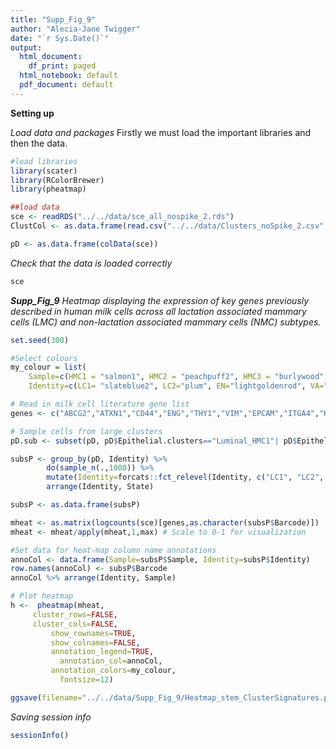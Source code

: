 ```yaml
---
title: "Supp_Fig_9"
author: "Alecia-Jane Twigger"
date: "`r Sys.Date()`"
output:
  html_document:
    df_print: paged
  html_notebook: default
  pdf_document: default
---
```


**Setting up**

*Load data and packages*
Firstly we must load the important libraries and then the data.
```r
#load libraries
library(scater)
library(RColorBrewer)
library(pheatmap)

##load data
sce <- readRDS("../../data/sce_all_nospike_2.rds")
ClustCol <- as.data.frame(read.csv("../../data/Clusters_noSpike_2.csv",stringsAsFactors = FALSE))

pD <- as.data.frame(colData(sce))
```
*Check that the data is loaded correctly*
```r
sce
```
***Supp_Fig_9***
*Heatmap displaying the expression of key genes previously described in human milk cells across all lactation associated mammary cells (LMC) and non-lactation associated mammary cells (NMC) subtypes.*
```r
set.seed(300)

#Select colours
my_colour = list(
    Sample=c(HMC1 = "salmon1", HMC2 = "peachpuff2", HMC3 = "burlywood", HMC4 = "#F8766D", HMC2B="peachpuff3", HMC5="salmon2", HMC6="pink1", HMC7="indianred2", HMC8="indianred4", HMC9="hotpink2", RB1 = "steelblue3", RB2 = "slategray3", RB3 = "paleturquoise3", RB4 = "#00BFC4", RB5 = "turquoise", RB6 = "turquoise4", RB7 = "lightblue1", RB8 = "lightskyblue2" ),
    Identity=c(LC1= "slateblue2", LC2="plum", EN="lightgoldenrod", VA="sandybrown",LP="violetred3",BA="tomato1", HR="palevioletred3", IM="#99A800",FB="tan3"))

# Read in milk cell literature gene list
genes <- c("ABCG2","ATXN1","CD44","ENG","THY1","VIM","EPCAM","ITGA4","KRT14","KRT18","LALBA","POU5F1","SOX2","NANOG","KLF4","PODXL","NES","ITGB1","KIT","KRT5","PROM1")

# Sample cells from large clusters
pD.sub <- subset(pD, pD$Epithelial.clusters=="Luminal_HMC1"| pD$Epithelial.clusters=="Luminal_HMC2")

subsP <- group_by(pD, Identity) %>%
        do(sample_n(.,1000)) %>%
        mutate(Identity=forcats::fct_relevel(Identity, c("LC1", "LC2", "LP", "HR", "BA", "VA", "EN","FB","IM"))) %>%
        arrange(Identity, State)

subsP <- as.data.frame(subsP)

mheat <- as.matrix(logcounts(sce)[genes,as.character(subsP$Barcode)])
mheat <- mheat/apply(mheat,1,max) # Scale to 0-1 for visualization

#Set data for heat-map column name annotations
annoCol <- data.frame(Sample=subsP$Sample, Identity=subsP$Identity)
row.names(annoCol) <- subsP$Barcode
annoCol %>% arrange(Identity, Sample)

# Plot heatmap
h <-  pheatmap(mheat,
	 cluster_rows=FALSE,
	 cluster_cols=FALSE,
         show_rownames=TRUE,
         show_colnames=FALSE,
         annotation_legend=TRUE,
	       annotation_col=annoCol,
         annotation_colors=my_colour,
	       fontsize=12)

ggsave(filename="../../data/Supp_Fig_9/Heatmap_stem_ClusterSignatures.pdf",h[[4]],width=8,height=5)

```
*Saving session info*
```r
sessionInfo()
```

